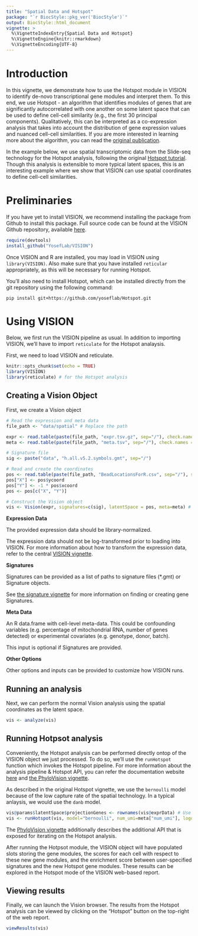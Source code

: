 ```yaml
---
title: "Spatial Data and Hotspot"
package: "`r BiocStyle::pkg_ver('BiocStyle')`"
output: BiocStyle::html_document
vignette: >
  %\VignetteIndexEntry{Spatial Data and Hotspot}
  %\VignetteEngine{knitr::rmarkdown}
  %\VignetteEncoding{UTF-8}
---
```


# Introduction
In this vignette, we demonstrate how to use the Hotspot module in VISION to identify de-novo transcriptional gene modules and interpret them. To this end, we use Hotspot - an algorithm that identifies modules of genes that are significantly autocorrelated with one another on some latent space that can be used to define cell-cell similarity (e.g., the first 30 principal components). Qualitatively, this can be interpreted as a co-expression analysis that takes into account the distribution of gene expression values and nuanced cell-cell similarities. If you are more interested in learning more about the algorithm, you can read the [original publication](https://www.cell.com/cell-systems/fulltext/S2405-4712(21)00114-9).

In the example below, we use spatial transcriptomic data from the Slide-seq technology for the Hotspot analysis, following the original [Hotspot tutorial](https://yoseflab.github.io/Hotspot/Spatial_Tutorial.html). Though this analysis is extensible to more typical latent spaces, this is an interesting example where we show that VISION can use spatial coordinates to define cell-cell similarities.

# Preliminaries

If you have yet to install VISION, we recommend installing the package from Github to install this package. Full source code can be found at the VISION Github repository, available [here](http://www.github.com/YosefLab/VISION).

```r{eval=FALSE}
require(devtools)
install_github("YosefLab/VISION")
```

Once VISION and R are installed, you may load in VISION using `library(VISION)`. Also make sure that you have installed `reticular` appropriately, as this will be necessary for running Hotspot.

You'll also need to install Hotspot, which can be installed directly from the git repository using the following command:

```
pip install git+https://github.com/yoseflab/Hotspot.git
```

# Using VISION

Below, we first run the VISION pipeline as usual. In addition to importing VISION, we'll have to import `reticulate` for the Hotspot analaysis.

First, we need to load VISION and reticulate.
```r
knitr::opts_chunk$set(echo = TRUE)
library(VISION)
library(reticulate) # for the Hotspot analysis
```

## Creating a Vision Object

First, we create a Vision object
```r
# Read the expression and meta data
file_path <- "data/spatial" # Replace the path

expr <- read.table(paste(file_path, "expr.tsv.gz", sep="/"), check.names = FALSE, sep = "\t")
meta <- read.table(paste(file_path, "meta.tsv", sep="/"), check.names = FALSE, sep = "\t", row.names = 1, header=TRUE)

# Signature file
sig <- paste("data", "h.all.v5.2.symbols.gmt", sep="/")

# Read and create the coordinates
pos <- read.table(paste(file_path, "BeadLocationsForR.csv", sep="/"), sep=",", check.names = FALSE, row.names=1, header=TRUE)
pos["X"] <- pos$ycoord
pos["Y"] <- -1 * pos$xcoord
pos <- pos[c("X", "Y")]

# Construct the Vision object
vis <- Vision(expr, signatures=c(sig), latentSpace = pos, meta=meta) # TODO add relevant signatures
```
**Expression Data**

The provided expression data should be library-normalized.

The expression data should not be log-transformed prior to loading into VISION. For more information about how to transform the expression data, refer to the central [VISION vignette](VISION-vignette.html).

**Signatures**

Signatures can be provided as a list of paths to signature files (\*.gmt) or Signature objects.

See [the signature vignette](Signatures.html) for more information on finding or creating gene Signatures.

**Meta Data**

An R data.frame with cell-level meta-data.  This could be confounding variables (e.g. percentage of mitochondrial RNA, number of genes detected) or experimental covariates (e.g. genotype, donor, batch).

This input is optional if Signatures are provided.

**Other Options**

Other options and inputs can be provided to customize how VISION runs.

## Running an analysis

Next, we can perform the normal Vision analysis using the spatial coordinates as the latent space.

``` r
vis <- analyze(vis)
```

## Running Hotpsot analysis

Conveniently, the Hotspot analysis can be performed directly ontop of the VISION object we just processed. To do so, we'll use the `runHotspot` function which invokes the Hotspot pipeline. For more information about the analysis pipeline & Hotspot API, you can refer the documentation website [here](https://yoseflab.github.io/Hotspot/index.html) and [the PhyloVision vignette](phyloVision.html).

As described in the original Hotspot vignette, we use the `bernoulli` model because of the low capture rate of the spatial technology. In a typical anlaysis, we would use the `danb` model. 
```r
vis@params$latentSpace$projectionGenes <- rownames(vis@exprData) # Use all genes.
vis <- runHotspot(vis, model="bernoulli", num_umi=meta["num_umi"], logdata=FALSE)
```

The [PhyloVision vignette](phyloVision.html) additionally describes the additional API that is exposed for iterating on the Hotspot analysis.

After running the Hotpsot module, the VISION object will have populated slots storing the gene modules, the scores for each cell with respect to these new gene modules, and the enrichment score between user-specified signatures and the new Hotspot gene modules. These results can be explored in the Hotspot mode of the VISION web-based report.

## Viewing results
Finally, we can launch the Vision browser. The results from the Hotspot analysis can be viewed by clicking on the "Hotspot" button on the top-right of the web report.
```r
viewResults(vis)
```
